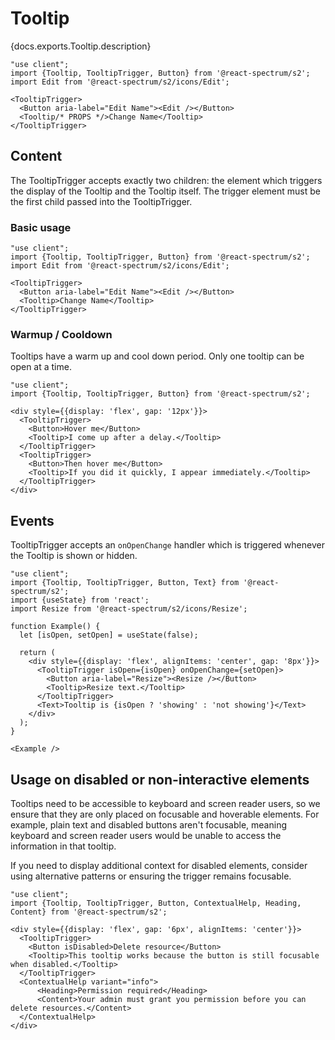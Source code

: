

# Tooltip

<PageDescription>{docs.exports.Tooltip.description}</PageDescription>

```tsx render docs={docs.exports.Tooltip} links={docs.links} props={[]} type="s2"
"use client";
import {Tooltip, TooltipTrigger, Button} from '@react-spectrum/s2';
import Edit from '@react-spectrum/s2/icons/Edit';

<TooltipTrigger>
  <Button aria-label="Edit Name"><Edit /></Button>
  <Tooltip/* PROPS */>Change Name</Tooltip>
</TooltipTrigger>
```

## Content

The TooltipTrigger accepts exactly two children: the element which triggers the display of the Tooltip and the Tooltip itself. The trigger element must be the first child passed into the TooltipTrigger.

### Basic usage

```tsx render expanded
"use client";
import {Tooltip, TooltipTrigger, Button} from '@react-spectrum/s2';
import Edit from '@react-spectrum/s2/icons/Edit';

<TooltipTrigger>
  <Button aria-label="Edit Name"><Edit /></Button>
  <Tooltip>Change Name</Tooltip>
</TooltipTrigger>
```

### Warmup / Cooldown

Tooltips have a warm up and cool down period. Only one tooltip can be open at a time.

```tsx render expanded
"use client";
import {Tooltip, TooltipTrigger, Button} from '@react-spectrum/s2';

<div style={{display: 'flex', gap: '12px'}}>
  <TooltipTrigger>
    <Button>Hover me</Button>
    <Tooltip>I come up after a delay.</Tooltip>
  </TooltipTrigger>
  <TooltipTrigger>
    <Button>Then hover me</Button>
    <Tooltip>If you did it quickly, I appear immediately.</Tooltip>
  </TooltipTrigger>
</div>
```

## Events

TooltipTrigger accepts an `onOpenChange` handler which is triggered whenever the Tooltip is shown or hidden.

```tsx render expanded
"use client";
import {Tooltip, TooltipTrigger, Button, Text} from '@react-spectrum/s2';
import {useState} from 'react';
import Resize from '@react-spectrum/s2/icons/Resize';

function Example() {
  let [isOpen, setOpen] = useState(false);

  return (
    <div style={{display: 'flex', alignItems: 'center', gap: '8px'}}>
      <TooltipTrigger isOpen={isOpen} onOpenChange={setOpen}>
        <Button aria-label="Resize"><Resize /></Button>
        <Tooltip>Resize text.</Tooltip>
      </TooltipTrigger>
      <Text>Tooltip is {isOpen ? 'showing' : 'not showing'}</Text>
    </div>
  );
}

<Example />
```

## Usage on disabled or non-interactive elements

Tooltips need to be accessible to keyboard and screen reader users, so we ensure that they are only placed on focusable and hoverable elements. For example, plain text and disabled buttons aren't focusable, meaning keyboard and screen reader users would be unable to access the information in that tooltip.

If you need to display additional context for disabled elements, consider using alternative patterns or ensuring the trigger remains focusable.

```tsx render expanded
"use client";
import {Tooltip, TooltipTrigger, Button, ContextualHelp, Heading, Content} from '@react-spectrum/s2';

<div style={{display: 'flex', gap: '6px', alignItems: 'center'}}>
  <TooltipTrigger>
    <Button isDisabled>Delete resource</Button>
    <Tooltip>This tooltip works because the button is still focusable when disabled.</Tooltip>
  </TooltipTrigger>
  <ContextualHelp variant="info">
      <Heading>Permission required</Heading>
      <Content>Your admin must grant you permission before you can delete resources.</Content>
  </ContextualHelp>
</div>
```

